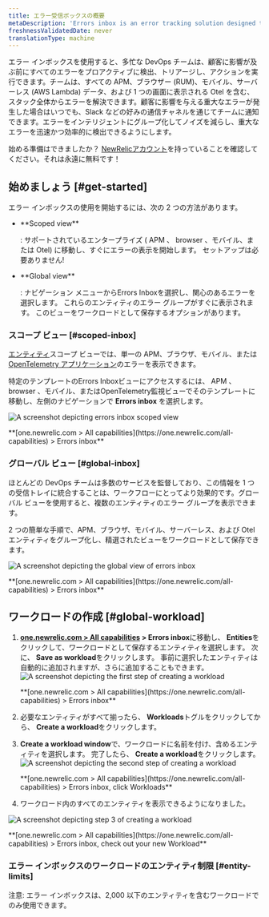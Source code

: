 ```yaml
---
title: エラー受信ボックスの概要
metaDescription: 'Errors inbox is an error tracking solution designed to give you the tools to proactively detect, triage, and resolve errors across your full application stack.'
freshnessValidatedDate: never
translationType: machine
---
```


エラー インボックスを使用すると、多忙な DevOps チームは、顧客に影響が及ぶ前にすべてのエラーをプロアクティブに検出、トリアージし、アクションを実行できます。チームは、すべての APM、ブラウザー (RUM)、モバイル、サーバーレス (AWS Lambda) データ、および 1 つの画面に表示される Otel を含む、スタック全体からエラーを解決できます。顧客に影響を与える重大なエラーが発生した場合はいつでも、Slack などの好みの通信チャネルを通じてチームに通知できます。エラーをインテリジェントにグループ化してノイズを減らし、重大なエラーを迅速かつ効率的に検出できるようにします。

始める準備はできましたか？ [NewRelicアカウント](https://newrelic.com/signup)を持っていることを確認してください。それは永遠に無料です！

## 始めましょう [#get-started]

エラー インボックスの使用を開始するには、次の 2 つの方法があります。

* <DNT>
    **Scoped view**
  </DNT>

  : サポートされているエンタープライズ ( APM 、 browser 、モバイル、または Otel) に移動し、すぐにエラーの表示を開始します。 セットアップは必要ありません!

* <DNT>
    **Global view**
  </DNT>

  : ナビゲーション メニューからErrors Inboxを選択し、関心のあるエラーを選択します。 これらのエンティティのエラー グループがすぐに表示されます。 このビューをワークロードとして保存するオプションがあります。

### スコープ ビュー [#scoped-inbox]

[エンティティ](/docs/new-relic-solutions/new-relic-one/core-concepts/what-entity-new-relic)スコープ ビューでは、単一の APM、ブラウザ、モバイル、または[OpenTelemetry アプリケーション](/docs/more-integrations/open-source-telemetry-integrations/opentelemetry/opentelemetry-introduction/#benefits)のエラーを表示できます。

特定のテンプレートのErrors Inboxビューにアクセスするには、 APM 、 browser 、モバイル、またはOpenTelemetry監視ビューでそのテンプレートに移動し、左側のナビゲーションで <DNT>**Errors inbox**</DNT> を選択します。

<img
  title="Scoped view "
  alt="A screenshot depicting errors inbox scoped view"
  src="/images/errors-inbox_screenshot-full_scoped-view.webp"
/>

<figcaption>
  <DNT>
    **[one.newrelic.com > All capabilities](https://one.newrelic.com/all-capabilities) > Errors inbox**
  </DNT>
</figcaption>

### グローバル ビュー [#global-inbox]

ほとんどの DevOps チームは多数のサービスを監督しており、この情報を 1 つの受信トレイに統合することは、ワークフローにとってより効果的です。グローバル ビューを使用すると、複数のエンティティのエラー グループを表示できます。

2 つの簡単な手順で、APM、ブラウザ、モバイル、サーバーレス、および Otel エンティティをグループ化し、精選されたビューをワークロードとして保存できます。

<img
  title="Global view"
  alt="A screenshot depicting the global view of errors inbox"
  src="/images/errors-inbox_screenshot-full_global-view.webp"
/>

<figcaption>
  <DNT>
    **[one.newrelic.com > All capabilities](https://one.newrelic.com/all-capabilities) > Errors inbox**
  </DNT>
</figcaption>

## ワークロードの作成 [#global-workload]

1. <DNT>**[one.newrelic.com > All capabilities](https://one.newrelic.com/all-capabilities) > Errors inbox**</DNT>に移動し、 <DNT>**Entities**</DNT>をクリックして、ワークロードとして保存するエンティティを選択します。 次に、 <DNT>**Save as workload**</DNT>をクリックします。 事前に選択したエンティティは自動的に追加されますが、さらに追加することもできます。<img
     title="Errors inbox for Entities"
     alt="A screenshot depicting the first step of creating a workload"
     src="/images/errors-inbox_screenshot-full_create-a-workload-step-1.webp"
   />

   <figcaption>
     <DNT>
       **[one.newrelic.com > All capabilities](https://one.newrelic.com/all-capabilities) > Errors inbox**
     </DNT>
   </figcaption>

2. 必要なエンティティがすべて揃ったら、 <DNT>**Workloads**</DNT>トグルをクリックしてから、 <DNT>**Create a workload**</DNT>をクリックします。

3. <DNT>**Create a workload window**</DNT>で、ワークロードに名前を付け、含めるエンティティを選択します。 完了したら、 <DNT>**Create a workload**</DNT>をクリックします。<img
     title="Errors inbox for Workloads"
     alt="A screenshot depicting the second step of creating a workload"
     src="/images/errors-inbox_screenshot-full_create-a-workload-step-2.webp"
   />

   <figcaption>
     <DNT>
       **[one.newrelic.com > All capabilities](https://one.newrelic.com/all-capabilities) > Errors inbox, click Workloads**
     </DNT>
   </figcaption>

4. ワークロード内のすべてのエンティティを表示できるようになりました。

<img
  title="Your new workload"
  alt="A screenshot depicting step 3 of creating a workload"
  src="/images/errors-inbox_screenshot-full_create-a-workload-step-3.webp"
/>

<figcaption>
  <DNT>
    **[one.newrelic.com > All capabilities](https://one.newrelic.com/all-capabilities) > Errors inbox, check out your new Workload**
  </DNT>
</figcaption>

### エラー インボックスのワークロードのエンティティ制限 [#entity-limits]

注意: エラー インボックスは、2,000 以下のエンティティを含むワークロードでのみ使用できます。
